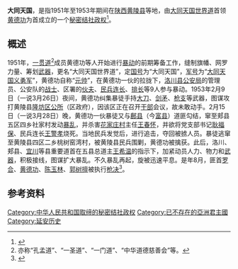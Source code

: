 {{Infobox Former Country
|native_name            = {{lang|zh|大同天国}}
|conventional_long_name = 
|common_name            = 
|
|continent              = [[亚洲|亚洲]]
|region                 = [[东亚|东亚]]
|country                = 中华人民共和国
|era                    = 
|status                 = [[Unrecognized_State|Unrecognized State]]
|status_text            = [[秘密结社政权|秘密结社政权]]
|empire                 = 
|government_type        = [[政教合一|政教合一]]<br>[[神权政治|神权政治]]<br>[[君主专制|君主专制]]
|
|life_span              = 
|
|year_start             = 1951年
|year_end               = 1953年
|
|year_exile_start       = 
|year_exile_end         = 
|
|event_start            = 
|date_start             = 
|event_end              = 
|date_end               = 02月
|
|event1                 = 
|date_event1            = 
|event2                 = 
|date_event2            = 
|event3                 = 
|date_event3            = 
|event4                 = 
|date_event4            = 
|
|event_pre              = 
|date_pre               = 
|event_post             = 
|date_post              = 
|
|p1                     = 中华人民共和国
|flag_p1                = Flag of the People's Republic of China.svg
|
|s1                     = 中华人民共和国
|flag_s1                = Flag of the People's Republic of China.svg
|
|image_flag             = Flag of None.svg
|flag                   = 
|flag_type              = 国旗
|
|image_coat             = Coats of arms of None.svg
|symbol                 = 
|symbol_type            = 国徽
|symbol_type_article    = 
|
|image_map              = 
|image_map_size         = 
|image_map_caption      = 
|
|capital                = 根据地：{{CHN}}[[陕西省|陕西省]][[黄陵县|黄陵县]]
|capital_exile          = 
|latd =  |latm =  |latNS =  |longd =  |longm =  |longEW = 
|largest_city           = 
|
|national_motto         = 
|national_anthem        = 
|common_languages       = [[汉语|汉语]]
|demonym                = 
|religion               = [[大同天国世界道|大同天国世界道]]
|philosophy             = 
|currency               = [[人民币|人民币（CNY／RMB）]]
|currency_code          = CNY／RMB
|
|title_leader           = 国家最高领导人
|leader1                = [[元帅|元帅]] [[黄德功|黄德功]]
|year_leader1           = 1951年－1953年2月
|leader2                = 
|year_leader2           = 
|leader3                = 
|year_leader3           = 
|leader4                = 
|year_leader4           = 
|
|title_representative   = 国家元首
|representative1        = [[元帅|元帅]] [[黄德功|黄德功]]
|year_representative1   = 1951年－1953年2月
|representative2        = 
|year_representative2   = 
|representative3        = 
|year_representative3   = 
|representative4        = 
|year_representative4   = 
|
|title_deputy           = 政府首脑
|deputy1                = 
|year_deputy1           = 
|deputy2                = 
|year_deputy2           = 
|deputy3                = 
|year_deputy3           = 
|deputy4                = 
|year_deputy4           = 
|
|legislature            = 
|house1                 = 
|house2                 = 
|
|stat_year1             = 
|stat_area1             = 
|stat_pop1              = 
|stat_year2             = 
|stat_area2             = 
|stat_pop2              = 
|stat_year3             = 
|stat_area3             = 
|stat_pop3              = 
|stat_year4             = 
|stat_area4             = 
|stat_pop4              = 
|stat_year5             = 
|stat_area5             = 
|stat_pop5              = 
|footnotes              = 
|
|utc_offset             = +8
|cctld                  = 
|calling_code           = 
|today                  = {{CHN}}
}}

'''大同天国'''，是指1951年至1953年期间在[[陕西|陕西]][[黄陵县|黄陵县]]等地，由[[大同天国世界道|大同天国世界道]]首领[[黄德功|黄德功]]为首成立的一个[[秘密结社政权|秘密结社政权]]<ref>{{cite web | language = zh-hans | publisher = 三秦游网（陕西文化旅游网）>黄陵县概况介绍大全>正文 | title = 黄陵县大事记（截至1989年）>1953年 | url = http://www.sanqinyou.com/shaanxi/info/128221656371967_1.html | author = 来源：三秦游综合；编辑：秦人 | date = 2012年8月22日 | accessdate = 2012年8月22日}}</ref>。

== 概述 ==
1951年，[[一贯道|一贯道]]<ref>亦称“孔孟道”、“一圣道”、“一门道”、“中华道德慈善会”等。</ref>成员黄德功等人开始进行[[暴动|暴动]]的前期筹备工作，缝制旗幡、网罗力量、筹划[[武器|武器]]，更名“大同天国世界道”，定[[国号|国号]]为“大同天国”，[[军号|军号]]为“[[大同天国义勇军|大同天国义勇军]]”，黄德功自称“[[元帅|元帅]]”，在黄德功一伙的拉拢下，[[洛川县公安局|洛川县公安局]]的管理员、公安队的[[战士|战士]]、区署的[[伙夫|伙夫]]、[[民兵|民兵]][[连长|连长]]、[[排长|排长]]等9人参与暴动。1953年2月9日（一说3月26日）夜间，黄德功纠集暴徒手持[[大刀|大刀]]、[[剑|剑]][[矛|矛]]、[[枪支|枪支]]等武器，图谋攻打黄陵县[[隆坊区|隆坊区]][[公所|公所]]（区政府），因该区正在召开[[干部|干部]]会议，故未敢动手。2月15日（一说3月28日）晚，黄德功一伙暴徒又与[[鄜县|鄜县]]（今[[富县|富县]]）道匪勾结，窜至郏县五区四乡社家村发动[[暴乱|暴乱]]，并杀害[[花家庄村|花家庄村]]主任[[王春怀|王春怀]]，并欲将党支部书记[[耿福保|耿福保]]、民兵连长[[王警孝|王警孝]]烧死。当地民兵发觉后，进行追击，夺回被掳人员。暴徒逃窜至黄陵县四区二乡桃树窑湾村，被黄陵县民兵围剿，黄德功被擒获。此后，洛川、郏县、[[宜川|宜川]]等县重要道首在五县总道主[[王希温|王希温]]的指示下，加紧动员人力、物力和[[武器|武器]]，积极接线，图谋扩大暴乱。不久暴乱再起，旋被迅速平息。是年8月，匪首[[罗合|罗合]]、[[黄德功|黄德功]]、[[陈玉林|陈玉林]]、[[郭树擅|郭树擅]]被执行[[枪决|枪决]]<ref name="谭松林 彭邦富／主编">{{cite book zh| language =zh-hans| author =谭松林 彭邦富／主编| title =《中国秘密社会：第七卷·当代会道门、当代黑社会组织》>第二章 垂死挣扎：建国初期反动会道门的疯狂破坏活动>第四节 策动暴乱 公开对抗>一、一贯道暴乱| format =| url =http://book.xuexi365.com/ebook/detail_11019880.html| date =2002年10月第1版| publisher =福建人民出版社| location =福州| id =ISBN 7-211-04179-X| accessdate =2002年10月第1次印刷| pages =第41－42页| archive-date =2015-01-03| archive-url =https://web.archive.org/web/20150103190249/http://book.xuexi365.com/ebook/detail_11019880.html| dead-url =yes}}</ref>。

== 参考资料 ==
{{Reflist|2}}

[[Category:中华人民共和国取缔的秘密结社政权|Category:中华人民共和国取缔的秘密结社政权]]
[[Category:已不存在的亞洲君主國|Category:已不存在的亞洲君主國]]
[[Category:延安历史|Category:延安历史]]